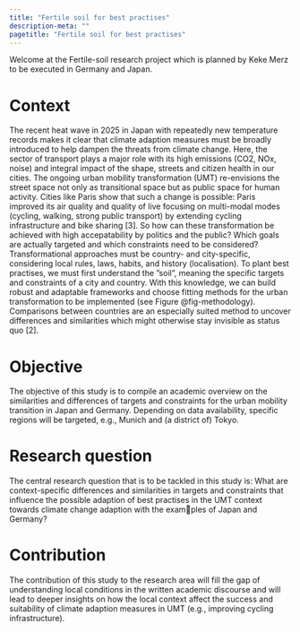```yaml
---
title: "Fertile soil for best practises"
description-meta: ""
pagetitle: "Fertile soil for best practises"
---
```


Welcome at the Fertile-soil research project which is planned by Keke Merz to be executed in Germany and Japan.

# Context

The recent heat wave in 2025 in Japan with repeatedly new temperature records makes it clear that climate adaption measures must be broadly introduced to help dampen the threats from climate change. Here, the sector of transport plays a major role with its high emissions (CO2, NOx, noise) and integral impact of the shape, streets and citizen health in our cities. The ongoing urban mobility transformation (UMT) re-envisions the street space not only as transitional space but as public space for human activity. Cities like Paris show that such a change is possible: Paris improved its air quality and quality of live focusing on multi-modal modes (cycling, walking, strong public transport) by extending cycling infrastructure and bike sharing \[3\]. So how can these transformation be achieved with high accepatability by politics and the public? Which goals are actually targeted and which constraints need to be considered? Transformational approaches must be country- and city-specific, considering local rules, laws, habits, and history (localisation). To plant best practises, we must first understand the ”soil”, meaning the specific targets and constraints of a city and country. With this knowledge, we can build robust and adaptable frameworks and choose fitting methods for the urban transformation to be implemented (see Figure @fig-methodology). Comparisons between countries are an especially suited method to uncover differences and similarities which might otherwise stay invisible as status quo \[2\].

# Objective

The objective of this study is to compile an academic overview on the similarities and differences of targets and constraints for the urban mobility transition in Japan and Germany. Depending on data availability, specific regions will be targeted, e.g., Munich and (a district of) Tokyo.

# Research question 

The central research question that is to be tackled in this study is: What are context-specific differences and similarities in targets and constraints that influence the possible adaption of best practises in the UMT context towards climate change adaption with the examples of Japan and Germany?

# Contribution

The contribution of this study to the research area will fill the gap of understanding local conditions in the written academic discourse and will lead to deeper insights on how the local context affect the success and suitability of climate adaption measures in UMT (e.g., improving cycling infrastructure).
